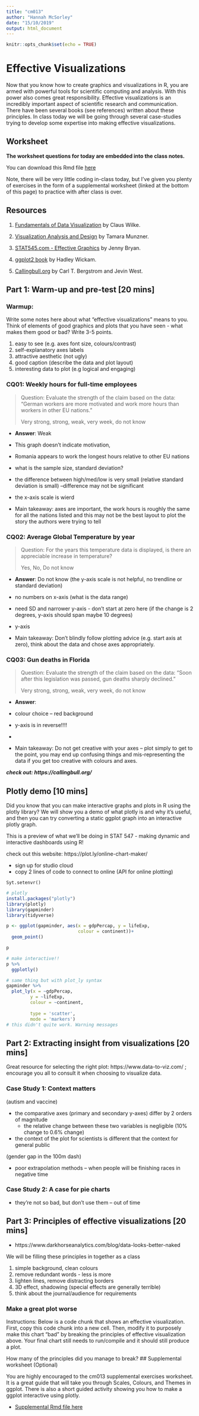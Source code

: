 ```yaml
---
title: "cm013"
author: "Hannah McSorley"
date: "15/10/2019"
output: html_document
---
```


```r
knitr::opts_chunk$set(echo = TRUE)
```

# Effective Visualizations

Now that you know how to create graphics and visualizations in R, you are armed with powerful tools for scientific computing and analysis. With this power also comes great responsibility. Effective visualizations is an incredibly important aspect of scientific research and communication. There have been several books (see references) written about these principles. In class today we will be going through several case-studies trying to develop some expertise into making effective visualizations. 

## Worksheet

**The worksheet questions for today are embedded into the class notes.**

You can download this Rmd file [here](https://github.com/STAT545-UBC/Classroom/raw/master/cm013.Rmd)

Note, there will be very little coding in-class today, but I've given you plenty of exercises in the form of a supplemental worksheet (linked at the bottom of this page) to practice with after class is over.

## Resources

1. [Fundamentals of Data Visualization](https://serialmentor.com/dataviz/introduction.html) by Claus Wilke.

1. [Visualization Analysis and Design](https://www-taylorfrancis-com.ezproxy.library.ubc.ca/books/9780429088902) by Tamara Munzner.

1. [STAT545.com - Effective Graphics](https://stat545.com/effective-graphs.html) by Jenny Bryan.

1. [ggplot2 book](https://ggplot2-book.org) by Hadley Wickam.

1. [Callingbull.org](https://callingbull.org/tools.html) by Carl T. Bergstrom and Jevin West.

## Part 1: Warm-up and pre-test [20 mins]

### Warmup:

Write some notes here about what "effective visualizations" means to you. Think of elements of good graphics and plots that you have seen - what makes them good or bad? Write 3-5 points.

1. easy to see (e.g. axes font size, colours/contrast)
2. self-explanatory axes labels
3. attractive aesthetic (not ugly) 
4. good caption (describe the data and plot layout)
5. interesting data to plot (e.g logical and engaging)

### CQ01: Weekly hours for full-time employees

> Question: Evaluate the strength of the claim based on the data: "German workers are more motivated and work more hours than workers in other EU nations."
>
> Very strong, strong, weak, very week, do not know

- __Answer__: Weak

* This graph doesn't indicate motivation, 
* Romania appears to work the longest hours relative to other EU nations
* what is the sample size, standard deviation?
* the difference between high/med/low is very small (relative standard deviation is small) --difference may not be significant
* the x-axis scale is wierd
 

- Main takeaway: axes are important, the work hours is roughly the same for all the nations listed and this may not be the best layout to plot the story the authors were trying to tell

### CQ02: Average Global Temperature by year

> Question: For the years this temperature data is displayed, is there an appreciable increase in temperature?
> 
> Yes, No, Do not know

- __Answer__: Do not know (the y-axis scale is not helpful, no trendline or standard deviation)

* no numbers on x-axis (what is the data range)
* need SD and narrower y-axis - don't start at zero here (if the change is 2 degrees, y-axis should span maybe 10 degrees)
* y-axis 

- Main takeaway: Don't blindly follow plotting advice (e.g. start axis at zero), think about the data and chose axes appropriately.

### CQ03: Gun deaths in Florida

> Question: Evaluate the strength of the claim based on the data: “Soon after this legislation was passed, gun deaths sharply declined."
>
> Very strong, strong, weak, very week, do not know

- __Answer__: 

* colour choice -- red background
* y-axis is in reverse!!!!
* 

- Main takeaway: Do not get creative with your axes -- plot simply to get to the point, you may end up confusing things and mis-representing the data if you get too creative with colours and axes.

___check out: https://callingbull.org/___

## Plotly demo [10 mins]

Did you know that you can make interactive graphs and plots in R using the plotly library? We will show you a demo of what plotly is and why it's useful, and then you can try converting a static ggplot graph into an interactive plotly graph.

This is a preview of what we'll be doing in STAT 547 - making dynamic and interactive dashboards using R!

check out this website: https://plot.ly/online-chart-maker/

* sign up for studio cloud 
* copy 2 lines of code to connect to online (API for online plotting) 

```
Syt.setenvr()
```

```r
# plotly
install.packages("plotly")
library(plotly)
library(gapminder)
library(tidyverse)

p <- ggplot(gapminder, aes(x = gdpPercap, y = lifeExp,
                           colour = continent))+
  geom_point()

p

# make interactive!!
p %>% 
  ggplotly()

# same thing but with plot_ly syntax
gapminder %>% 
  plot_ly(x = ~gdpPercap,
         y = ~lifeExp,
         colour = ~continent,
         
         type = 'scatter',
         mode = 'markers')
# this didn't quite work. Warning messages
```


## Part 2: Extracting insight from visualizations  [20 mins]

Great resource for selecting the right plot: https://www.data-to-viz.com/ ; encourage you all to consult it when choosing to visualize data.


### Case Study 1: Context matters 

(autism and vaccine)

* the comparative axes (primary and secondary y-axes) differ by 2 orders of magnitude 
  * the relative change between these two variables is negligible (10% change to 0.6% change)
* the context of the plot for scientists is different that the context for general public  

(gender gap in the 100m dash)

* poor extrapolation methods -- when people will be finishing races in negative time

### Case Study 2: A case for pie charts 

* they're not so bad, but don't use them -- out of time

## Part 3: Principles of effective visualizations [20 mins]

* https://www.darkhorseanalytics.com/blog/data-looks-better-naked 

We will be filling these principles in together as a class

1. simple background, clean colours
2. remove redundant words - less is more
3. lighten lines, remove distracting borders
4. 3D effect, shadowing (special effects are generally terrible)
5. think about the journal/audience for requirements

### Make a great plot worse

Instructions: Below is a code chunk that shows an effective visualization. First, copy this code chunk into a new cell. Then, modify it to purposely make this chart "bad" by breaking the principles of effective visualization above. Your final chart still needs to run/compile and it should still produce a plot. 

How many of the principles did you manage to break?
## Supplemental worksheet (Optional)

You are highly encouraged to the cm013 supplemental exercises worksheet. It is a great guide that will take you through Scales, Colours, and Themes in ggplot. There is also a short guided activity showing you how to make a ggplot interactive using plotly.

- [Supplemental Rmd file here](https://raw.githubusercontent.com/STAT545-UBC/Classroom/master/tutorials/cm013-supplemental.Rmd)
